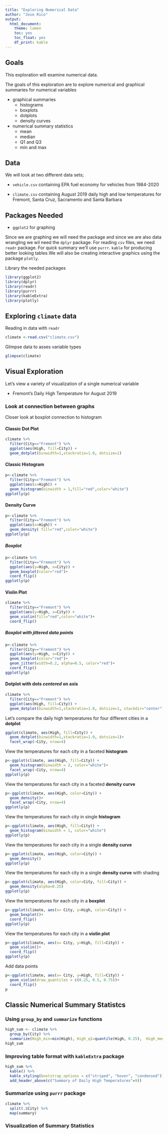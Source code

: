 ```yaml
---
title: "Exploring Numerical Data"
author: "Jose Rico"
output:
  html_document:
    theme: lumen
    toc: yes
    toc_float: yes
    df_print: kable
---
```


## Goals
This exploration will examine numerical data.  

The goals of this exploration are to explore numerical and graphical summaries for numerical variables

* graphical summaries
  + histograms
  + boxplots
  + dotplots
  + density curves
* numerical summary statistics
  + mean
  + median
  + Q1 and Q3
  + min and max


## Data
We will look at two different data sets;

* `vehicle.csv` containing EPA fuel economy for vehicles from 1984-2020  

* `climate.csv` containing August 2019 daily high and low temperatures for Fremont, Santa Cruz, Sacramento and Santa Barbara

## Packages Needed
* `ggplot2` for graphing

Since we are graphing we will need the  package and since we are also 
data wrangling we wil need the `dplyr` package.  For reading `csv` files, we need `readr` package.  For quick summary we'll use `purrr`. `kable` for producing better looking tables.We will also be creating interactive graphics using the package `plotly`.  

Library the needed packages
```r
library(ggplot2)
library(dplyr)
library(readr)
library(purrr)
library(kableExtra)
library(plotly)
```

## Exploring `climate` data

Reading in data with `readr`
```r
climate <-read.csv("climate.csv")
```

Glimpse data to asses variable types
```r
glimpse(climate)
```

## Visual Exploration

Let's view a variety of visualization of a single numerical variable  

* Fremont's Daily High Temperature for August 2019

### Look at connection between graphs
Closer look at boxplot connection to histogram

#### Classic Dot Plot
```r
climate %>% 
  filter(City=="Fremont") %>% 
  ggplot(aes(High, fill=City)) +
  geom_dotplot(binwidth=1,stackratio=1.0, dotsize=1)
```

#### Classic Histogram
```r
p<-climate %>% 
  filter(City=="Fremont") %>% 
  ggplot(aes(x=High)) +
  geom_histogram(binwidth = 1,fill="red",color="white")
ggplotly(p)
```

#### Density Curve
```r
p<-climate %>% 
  filter(City=="Fremont") %>% 
  ggplot(aes(x=High)) +
  geom_density( fill="red",color="white")
ggplotly(p)
```

##### Boxplot
```r
p<-climate %>% 
  filter(City=="Fremont") %>% 
  ggplot(aes(y=High, x=City)) +
  geom_boxplot(color="red")+
  coord_flip()
ggplotly(p)
```

#### Violin Plot
```r
climate %>% 
  filter(City=="Fremont") %>% 
  ggplot(aes(y=High, x=City)) +
  geom_violin(fill="red",color="white")+
  coord_flip()

```

##### Boxplot with *jittered* data points
```r
p<-climate %>% 
  filter(City=="Fremont") %>% 
  ggplot(aes(y=High, x=City)) +
  geom_boxplot(color="red")+
  geom_jitter(width=0.2, alpha=0.5, color="red")+
  coord_flip()
ggplotly(p)
```

#### Dotplot with dots *centered* on axis
```r
climate %>% 
  filter(City=="Fremont") %>% 
  ggplot(aes(High, fill=City)) +
  geom_dotplot(binwidth=1,stackratio=1.0, dotsize=1, stackdir="center")
```


Let's compare the daily high temperatures for four different cities in a **dotplot**

```r
ggplot(climate, aes(High, fill=City)) +
  geom_dotplot(binwidth=1,stackratio=1.0, dotsize=1)+
  facet_wrap(~City, nrow=4)
```

View the temperatures for each city in a faceted **histogram**

```r
p<-ggplot(climate, aes(High, fill=City)) +
  geom_histogram(binwidth = 2, color="white")+
  facet_wrap(~City, nrow=4)
ggplotly(p)
```

View the temperatures for each city in a faceted **density curve**
```r
p<-ggplot(climate, aes(High, color=City)) +
  geom_density()+
  facet_wrap(~City, nrow=4)
ggplotly(p)
```

View the temperatures for each city in single **histogram**
```r
p<-ggplot(climate, aes(High, fill=City)) +
  geom_histogram(binwidth = 1, color="white")
ggplotly(p)
```

View the temperatures for each city in a single **density curve**
```r
p<-ggplot(climate, aes(High, color=City)) +
  geom_density()
ggplotly(p)
```
View the temperatures for each city in a single **density curve** with shading
```r
p<-ggplot(climate, aes(High, color=City, fill=City)) +
  geom_density(alpha=0.25)
ggplotly(p)
```

View the temperatures for each city in a **boxplot**
```r
p<-ggplot(climate, aes(x= City, y=High, color=City)) +
  geom_boxplot()+
  coord_flip()
ggplotly(p)
```

View the temperatures for each city in a **violin plot**
```r
p<-ggplot(climate, aes(x= City, y=High, fill=City)) +
  geom_violin()+
  coord_flip()
ggplotly(p)
```

Add data points
```r
p<-ggplot(climate, aes(x= City, y=High, fill=City)) +
  geom_violin(draw_quantiles = c(0.25, 0.5, 0.75))+
  coord_flip()
p
```

## Classic Numerical Summary Statistcs

### Using `group_by` and `summarize` functions
```r
high_sum <- climate %>% 
  group_by(City) %>% 
  summarize(High_min=min(High), High_q1=quantile(High, 0.25),  High_median=median(High),  High_q3=quantile(High, 0.75), High_max=max(High), High_mean=mean(High), High_sd=sd(High), High_IQR=IQR(High))
high_sum
```

### Improving table format with `kableExtra` package
```r
high_sum %>% 
  kable() %>% 
  kable_styling(bootstrap_options = c("striped", "hover", "condensed")) %>% 
  add_header_above(c("Summary of Daily High Temperatures"=9))
```
### Summarize using `purrr` package
```r
climate %>%  
  split(.$City) %>% 
  map(summary)
```


### Visualization of Summary Statistics






















